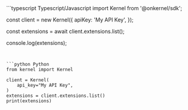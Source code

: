 <CodeGroup>
```typescript Typescript/Javascript
import Kernel from '@onkernel/sdk';

const client = new Kernel({
  apiKey: 'My API Key',
});

const extensions = await client.extensions.list();

console.log(extensions);
```


```python Python
from kernel import Kernel

client = Kernel(
    api_key="My API Key",
)
extensions = client.extensions.list()
print(extensions)
```
</CodeGroup>
